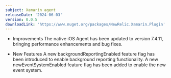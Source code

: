 ```yaml
---
subject: Xamarin agent
releaseDate: '2024-06-03'
version: 0.0.5
downloadLink: 'https://www.nuget.org/packages/NewRelic.Xamarin.Plugin'
---
```



* Improvements
The native iOS Agent has been updated to version 7.4.11, bringing performance enhancements and bug fixes.

* New Features
A new backgroundReportingEnabled feature flag has been introduced to enable background reporting functionality.
A new newEventSystemEnabled feature flag has been added to enable the new event system.

